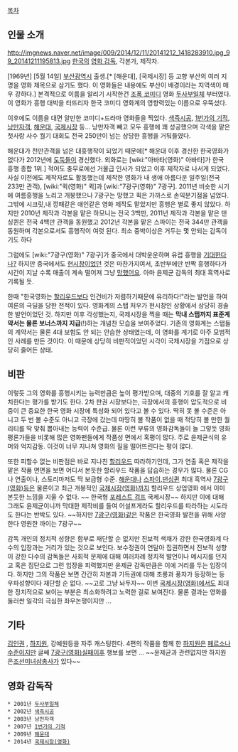 [[목차]]

== 인물 소개 ==
http://imgnews.naver.net/image/009/2014/12/11/20141212_1418283910.jpg_99_20141211195813.jpg
[[한국]]의 [[영화 감독]], 각본가, 제작자.  

[1969년] [5월 14일] [[부산광역시]] 출생.[* [해운대], [국제시장] 등 고향 부산의 여러 지명을 영화 제목으로 삼기도 했다. 이 영화들은 내용에도 부산이 배경이라는 지역색이 매우 강하다.] 본격적으로 이름을 알리기 시작한건 [[조폭 코미디]] 영화 [[두사부일체]] 부터였다. 이 영화가 흥행 대박을 터뜨리자 한국 코미디 영화계의 영향력있는 이름으로 우뚝섰다.

이후에도 이름을 대면 알만한 코미디+드라마 영화들을 찍었다. [[색즉시공]], [[1번가의 기적]], [[낭만자객]], [[해운대]], [[국제시장]] 등... 낭만자객 빼고 모두 흥행에 꽤 성공했으며 각색을 맡은 첫사랑 사수 궐기 대회도 전국 250만이 넘는 상당한 흥행을 거둬들였다.

해운대가 천만관객을 넘은 대흥행작이 되었기 때문에[* 해운대 이후 경신한 한국영화가 없다가 2012년에 [[도둑들]]이 경신했다. 외화로는 [wiki:"아바타(영화)" 아바타]가 한국 흥행 종합 1위.] 적어도 충무로에선 거물급 인사가 되었고 이후 제작자로 나서게 되었다. 사실 이전에도 제작자로도 활동했는데 제작한 영화가 내 생애 아름다운 일주일(전국 233만 관객), [wiki:"퀵(영화)" 퀵]과 [wiki:"7광구(영화)" 7광구]. 2011년 비슷한 시기에 여름흥행을 노리고 개봉했으나 7광구는 망했고 퀵은 가까스로 손익분기점을 넘었다. 그밖에 시크릿,내 깡패같은 애인같은 영화 제작도 맡았지만 흥행은 별로 좋지 않았다. 하지만 2010년 제작과 각본을 맡은 하모니는 전국 3백만, 2011년 제작과 각본을 맡은 댄싱퀸은 전국 4백만 관객을 동원했고 2012년 각본을 맡은 스파이는 전국 344만 관객을 동원하며 각본으로서도 흥행작이 여럿 된다. 최소 중박이상은 거두는 몇 안되는 감독이기도 하다 

그럼에도 [wiki:"7광구(영화)" 7광구]가 중국에서 대박운운하며 유럽 흥행을 [http://news.naver.com/main/read.nhn?mode=LSD&mid=sec&sid1=106&oid=018&aid=0002542527 기대한다나?] 하지만 중국에서도 [[현시창]]이었던 것은 마찬가지여서, 초반부에만 반짝 흥행하다가 시간이 지날 수록 매출이 계속 떨어져 그냥 [[망했어요]]. 아마 윤제균 감독의 최대 흑역사로 기록될 듯. 

한때 "한국영화는 [[할리우드]]보다 인건비가 저렴하기때문에 유리하다!"라는 발언을 하여 여론의 극딜을 당한 전적이 있다. 영화계의 스탭 처우가 현시창인 상황에서 상당히 경솔한 발언이었던 것. 하지만 이후 각성했는지, 국제시장을 찍을 때는 '''막내 스탭까지 표준계약서는 물론 보너스까지 지급'''(!)하는 개념찬 모습을 보여주었다. 기존의 영화계는 스탭들의 계약서는 물론 4대 보험도 안 되는 안습한 상태였는데, 이 영화를 계기로 아주 모범적인 사례를 만든 것이다. 이 때문에 상당히 비판적이었던 시각이 국제시장을 기점으로 상당히 줄어든 상태.

== 비판 ==
이렇듯 그의 영화를 흥행시키는 능력만큼은 높이 평가받으며, 대중의 기호를 잘 알고 캐치한다는 평가를 받기도 한다. 2차 판권 시장보다는, 극장에서의 흥행이 압도적으로 비중이 큰 중요한 한국 영화 시장에 특성화 되어 있다고 볼 수 있다. 딱히 못 볼 수준은 아니고 두 번 볼 수준도 아니고 극장에 갔는데 마땅히 볼 작품이 없을 때 적당히 볼 만한 퀄리티를 딱 맞춰 뽑아내는 능력이 수준급. 물론 이런 부류의 영화감독들이 늘 그렇듯 영화평론가들을 비롯해 많은 영화팬들에게 작품성 면에서 혹평이 많다. 주로 윤제균식의 유머와 억지감동. 이것이 너무 지나쳐 영화의 질을 떨어뜨린다는 평이 많다.

또한 피할수 없는 비판점은 바로 지나친 [[할리우드]] 따라하기인데, 그가 연출 혹은 제작을 맡은 작품 면면을 보면 어디서 본듯한 할리우드 작품을 답습하는 경우가 많다. 물론 CG나 연출이나, 스토리마저도 딱 보급형 수준. [[해운대]]나 [[스파이]],[[댄싱퀸]] 최대 흑역사 [[7광구(영화)]]등은 물론이고 최근 개봉적인 [[국제시장(영화)]]까지 할리우드 상업영화 에서 이미 본듯한 느낌을 지울 수 없다. ~~ 한국형 [[포레스트 검프]] 국제시장~~ 하지만 이에 대해 그래도 윤제균이니까 막대한 제작비를 들여 어설프게라도 할리우드를 따라하는 시도라도 한다는 반박도 있다. ~~하지만 [[7광구(영화)]]같은 작품은 한국영화 발전을 위해 사양한다 영원한 까이는 7광구~~ 

감독 개인의 정치적 성향은 함부로 재단할 순 없지만 진보적 색채가 강한 한국영화계 다수의 입장과는 거리가 있는 것으로 보인다. 보수정권이 연달아 집권하면서 진보적 성향이 강한 다수의 감독들은 사회적 문제에 대해 여러차례 정치적 발언이나 메시지를 던지고 혹은 집단으로 그런 입장을 피력했지만 윤제균 감독만큼은 이에 거리를 두는 입장이다. 하지만 그의 작품은 보면 간간히 자본과 기득권에 대해 조롱과 풍자가 등장하는 등 우파성향이다 재단할 순 없다. ~~고로 그냥 놔두자~~  이번 [[국제시장(영화)]]에서도 최대한 정치적으로 보이는 부분은 최소화하려고 노력한 걸로 보여진다. 물론 결과는 영화를 둘러싼 일각의 극심한 좌우논쟁이지만 ... 

== 기타 ==
[[김인권]] , [[하지원]], 강예원등을 자주 캐스팅한다. 4편의 작품을 함께 한 [[하지원]]은 [[페르소나]]수준이지만 글쎄 [[7광구(영화)]]실패이후 행보를 보면 ... ~~윤제균과 관련없지만 하지원은[[조선미녀삼총사]]가 있다~~ 

== 영화 감독작 ==
 * 2001년 [[두사부일체]]
 * 2002년 [[색즉시공]]
 * 2003년 낭만자객
 * 2007년 [[1번가의 기적]]
 * 2009년 [[해운대]]
 * 2014년 [[국제시장(영화)]]
